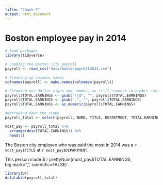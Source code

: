 ```yaml
---
title: "Chunk 4"
output: html_document
---
```


# Boston employee pay in 2014

```r
# load packages
library(tidyverse)

# Loading the Boston city payroll
payroll <- read_csv("data/bostonpayroll2013.csv")

# Cleaning up columns names
colnames(payroll) <- make.names(colnames(payroll))

# Cleaning out dollar signs and commas, so it'll convert to number correctly
payroll$TOTAL.EARNINGS <- gsub("\\$", "", payroll$TOTAL.EARNINGS)
payroll$TOTAL.EARNINGS <- gsub(",", "", payroll$TOTAL.EARNINGS)
payroll$TOTAL.EARNINGS <- as.numeric(payroll$TOTAL.EARNINGS)

#Narrowing down the scope
payroll_total <- select(payroll, NAME, TITLE, DEPARTMENT, TOTAL.EARNINGS)

most_pay <- payroll_total %>%
  arrange(desc(TOTAL.EARNINGS)) %>%
  head(1)
```

The Boston city employee who was paid the most in 2014 was a `r most_pay$TITLE` at `r most_pay$DEPARTMENT`. 

This person made $`r prettyNum(most_pay$TOTAL.EARNINGS, big.mark=",", scientific=FALSE)`. 

```r
library(DT)
datatable(payroll_total)
```